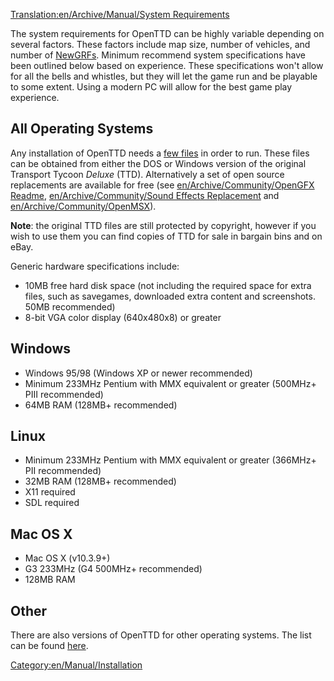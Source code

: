 [[Translation:en/Archive/Manual/System Requirements]]

[[Category:en/Manual/Installation]]

The system requirements for OpenTTD can be highly variable depending on several factors. These factors include map size, number of vehicles, and number of [[en/Manual/NewGRF|NewGRFs]]. Minimum recommend system specifications have been outlined below based on experience. These specifications won't allow for all the bells and whistles, but they will let the game run and be playable to some extent. Using a modern PC will allow for the best game play experience.

==All Operating Systems==

Any installation of OpenTTD needs a [[en/Archive/Manual/Installation FAQ|few files]] in order to run. These files can be obtained from either the DOS or Windows version of the original Transport Tycoon ''Deluxe'' (TTD). Alternatively a set of open source replacements are available for free (see [[en/Archive/Community/OpenGFX Readme]], [[en/Archive/Community/Sound Effects Replacement]] and [[en/Archive/Community/OpenMSX]]).

'''Note''': the original TTD files are still protected by copyright, however if you wish to use them you can find copies of TTD for sale in bargain bins and on eBay.

Generic hardware specifications include:
*10MB free hard disk space (not including the required space for extra files, such as savegames, downloaded extra content and screenshots. 50MB recommended)
*8-bit VGA color display (640x480x8) or greater

==Windows== 

*Windows 95/98 (Windows XP or newer recommended)
*Minimum 233MHz Pentium with MMX equivalent or greater (500MHz+ PIII recommended)
*64MB RAM (128MB+ recommended)

==Linux== 
*Minimum 233MHz Pentium with MMX equivalent or greater (366MHz+ PII recommended)
*32MB RAM (128MB+ recommended)
*X11 required
*SDL required

==Mac OS X==

*Mac OS X (v10.3.9+)
*G3 233MHz (G4 500MHz+ recommended)
*128MB RAM

==Other==

There are also versions of OpenTTD for other operating systems.  The list can be found [[en/Archive/Compilation and Ports/Operating system|here]].